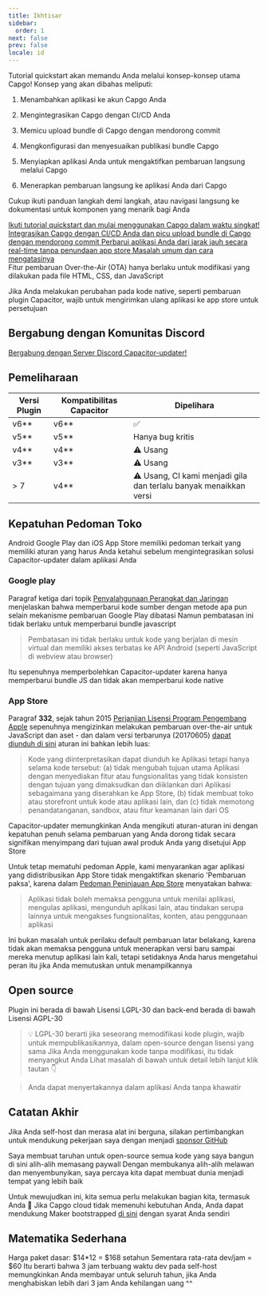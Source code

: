 ```yaml
---
title: Ikhtisar
sidebar:
  order: 1
next: false
prev: false
locale: id
---
```



Tutorial quickstart akan memandu Anda melalui konsep-konsep utama Capgo! Konsep yang akan dibahas meliputi:

<Steps>

1. Menambahkan aplikasi ke akun Capgo Anda

2. Mengintegrasikan Capgo dengan CI/CD Anda

3. Memicu upload bundle di Capgo dengan mendorong commit

4. Mengkonfigurasi dan menyesuaikan publikasi bundle Capgo

5. Menyiapkan aplikasi Anda untuk mengaktifkan pembaruan langsung melalui Capgo

6. Menerapkan pembaruan langsung ke aplikasi Anda dari Capgo

</Steps>

Cukup ikuti panduan langkah demi langkah, atau navigasi langsung ke dokumentasi untuk komponen yang menarik bagi Anda

<CardGrid stagger>
  <a href="/docs/getting-started/add-an-app/" ><Card title="Mulai Tutorial" icon="rocket" >
    Ikuti tutorial quickstart dan mulai menggunakan Capgo dalam waktu singkat!
  </Card></a>
  <a href="/docs/getting-started/deploy/"><Card title="Mudah diintegrasikan" icon="pencil">
    Integrasikan Capgo dengan CI/CD Anda dan picu upload bundle di Capgo dengan mendorong commit
  </Card></a>
  <a href="/docs/live-updates/"><Card title="Dokumentasi Pembaruan Langsung" icon="setting">
    Perbarui aplikasi Anda dari jarak jauh secara real-time tanpa penundaan app store
  </Card></a>
  <a href="/docs/getting-started/troubleshooting"><Card title="Pemecahan Masalah" icon="open-book">
    Masalah umum dan cara mengatasinya
  </Card></a>
</CardGrid>

<Aside type="tip">
Fitur pembaruan Over-the-Air (OTA) hanya berlaku untuk modifikasi yang dilakukan pada file HTML, CSS, dan JavaScript

Jika Anda melakukan perubahan pada kode native, seperti pembaruan plugin Capacitor, wajib untuk mengirimkan ulang aplikasi ke app store untuk persetujuan
</Aside>

## Bergabung dengan Komunitas Discord

[Bergabung dengan Server Discord Capacitor-updater!](https://discordcom/invite/VnYRvBfgA6)

## Pemeliharaan

| Versi Plugin | Kompatibilitas Capacitor | Dipelihara        |
| ------------ | ----------------------- | ----------------- |
| v6\*\*       | v6\*\*                | ✅                 |
| v5\*\*       | v5\*\*                | Hanya bug kritis |
| v4\*\*       | v4\*\*                | ⚠️ Usang |
| v3\*\*       | v3\*\*                | ⚠️ Usang     |
| > 7          | v4\*\*                | ⚠️ Usang, CI kami menjadi gila dan terlalu banyak menaikkan versi     |

## Kepatuhan Pedoman Toko

Android Google Play dan iOS App Store memiliki pedoman terkait yang memiliki aturan yang harus Anda ketahui sebelum mengintegrasikan solusi Capacitor-updater dalam aplikasi Anda

### Google play

Paragraf ketiga dari topik [Penyalahgunaan Perangkat dan Jaringan](https://supportgooglecom/googleplay/android-developer/answer/9888379/?hl=en) menjelaskan bahwa memperbarui kode sumber dengan metode apa pun selain mekanisme pembaruan Google Play dibatasi Namun pembatasan ini tidak berlaku untuk memperbarui bundle javascript
> Pembatasan ini tidak berlaku untuk kode yang berjalan di mesin virtual dan memiliki akses terbatas ke API Android (seperti JavaScript di webview atau browser)

Itu sepenuhnya memperbolehkan Capacitor-updater karena hanya memperbarui bundle JS dan tidak akan memperbarui kode native

### App Store

Paragraf **332**, sejak tahun 2015 [Perjanjian Lisensi Program Pengembang Apple](https://developerapplecom/programs/ios/information/) sepenuhnya mengizinkan melakukan pembaruan over-the-air untuk JavaScript dan aset - dan dalam versi terbarunya (20170605) [dapat diunduh di sini](https://developerapplecom/terms/) aturan ini bahkan lebih luas:

> Kode yang diinterpretasikan dapat diunduh ke Aplikasi tetapi hanya selama kode tersebut: (a) tidak mengubah tujuan utama Aplikasi dengan menyediakan fitur atau fungsionalitas yang tidak konsisten dengan tujuan yang dimaksudkan dan diiklankan dari Aplikasi sebagaimana yang diserahkan ke App Store, (b) tidak membuat toko atau storefront untuk kode atau aplikasi lain, dan (c) tidak memotong penandatanganan, sandbox, atau fitur keamanan lain dari OS

Capacitor-updater memungkinkan Anda mengikuti aturan-aturan ini dengan kepatuhan penuh selama pembaruan yang Anda dorong tidak secara signifikan menyimpang dari tujuan awal produk Anda yang disetujui App Store

Untuk tetap mematuhi pedoman Apple, kami menyarankan agar aplikasi yang didistribusikan App Store tidak mengaktifkan skenario 'Pembaruan paksa', karena dalam [Pedoman Peninjauan App Store](https://developerapplecom/app-store/review/guidelines/) menyatakan bahwa:

> Aplikasi tidak boleh memaksa pengguna untuk menilai aplikasi, mengulas aplikasi, mengunduh aplikasi lain, atau tindakan serupa lainnya untuk mengakses fungsionalitas, konten, atau penggunaan aplikasi

Ini bukan masalah untuk perilaku default pembaruan latar belakang, karena tidak akan memaksa pengguna untuk menerapkan versi baru sampai mereka menutup aplikasi lain kali, tetapi setidaknya Anda harus mengetahui peran itu jika Anda memutuskan untuk menampilkannya

## Open source

Plugin ini berada di bawah Lisensi LGPL-30 dan back-end berada di bawah Lisensi AGPL-30

> 💡 LGPL-30 berarti jika seseorang memodifikasi kode plugin, wajib untuk mempublikasikannya, dalam open-source dengan lisensi yang sama Jika Anda menggunakan kode tanpa modifikasi, itu tidak menyangkut Anda Lihat masalah di bawah untuk detail lebih lanjut klik tautan 👇

<LinkCard
	title="Lisensi?"
	href="https://github.com/Cap-go/capacitor-updater/issues/7"
/>

<LinkCard
	title="Coba GPTS Capgo untuk Mendapatkan bantuan daripada membaca dokumen"
	href="https://chatopenaicom/g/g-3dMwHbF2w-capgo-doc-gpt"
/>

> Anda dapat menyertakannya dalam aplikasi Anda tanpa khawatir

## Catatan Akhir

Jika Anda self-host dan merasa alat ini berguna, silakan pertimbangkan untuk mendukung pekerjaan saya dengan menjadi [sponsor GitHub](https://github.com/sponsors/riderx/)

Saya membuat taruhan untuk open-source semua kode yang saya bangun di sini alih-alih memasang paywall Dengan membukanya alih-alih melawan dan menyembunyikan, saya percaya kita dapat membuat dunia menjadi tempat yang lebih baik

Untuk mewujudkan ini, kita semua perlu melakukan bagian kita, termasuk Anda 🥹 Jika Capgo cloud tidak memenuhi kebutuhan Anda, Anda dapat mendukung Maker bootstrapped [di sini](https://github.com/sponsors/riderx/) dengan syarat Anda sendiri

## Matematika Sederhana

Harga paket dasar: $14*12 = $168 setahun
Sementara rata-rata dev/jam = $60
Itu berarti bahwa 3 jam terbuang waktu dev pada self-host memungkinkan Anda membayar untuk seluruh tahun, jika Anda menghabiskan lebih dari 3 jam Anda kehilangan uang ^^

